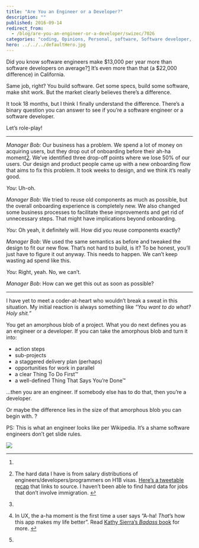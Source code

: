 ```yaml
---
title: "Are You an Engineer or a Developer?"
description: ""
published: 2016-09-14
redirect_from:
  - /blog/are-you-an-engineer-or-a-developer/swizec/7026
categories: "coding, Opinions, Personal, software, Software developer, Software development, Software engineer, Software engineering"
hero: ../../../defaultHero.jpg
---
```


Did you know software engineers make $13,000 per year more than software developers on average?[1](#fn1-23616 "see footnote") It’s even more than that (a $22,000 difference) in California.

Same job, right? You build software. Get some specs, build some software, make shit work. But the market clearly believes there’s a difference.

It took 18 months, but I think I finally understand the difference. There’s a binary question you can answer to see if you’re a software engineer or a software developer.

Let’s role-play!

---

_Manager Bob:_ Our business has a problem. We spend a lot of money on acquiring users, but they drop out of onboarding before their ah-ha moment[2](#fn2-23616 "see footnote"). We’ve identified three drop-off points where we lose 50% of our users. Our design and product people came up with a new onboarding flow that aims to fix this problem. It took weeks to design, and we think it’s really good.

_You_: Uh-oh.

_Manager Bob_: We tried to reuse old components as much as possible, but the overall onboarding experience is completely new. We also changed some business processes to facilitate these improvements and get rid of unnecessary steps. That might have implications beyond onboarding.

_You_: Oh yeah, it definitely will. How did you reuse components exactly?

_Manager Bob_: We used the same semantics as before and tweaked the design to fit our new flow. That’s not hard to build, is it? To be honest, you’ll just have to figure it out anyway. This needs to happen. We can’t keep wasting ad spend like this.

_You_: Right, yeah. No, we can’t.

_Manager Bob_: How can we get this out as soon as possible?

---

I have yet to meet a coder-at-heart who wouldn’t break a sweat in this situation. My initial reaction is always something like _“You want to do what? Holy shit.”_

You get an amorphous blob of a project. What you do next defines you as an engineer or a developer. If you can take the amorphous blob and turn it into:

- action steps
- sub-projects
- a staggered delivery plan (perhaps)
- opportunities for work in parallel
- a clear Thing To Do First™
- a well-defined Thing That Says You’re Done™

…then you are an engineer. If somebody else has to do that, then you’re a developer.

Or maybe the difference lies in the size of that amorphous blob you can begin with. ?

PS: This is what an engineer looks like per Wikipedia. It’s a shame software engineers don’t get slide rules.

![](https://upload.wikimedia.org/wikipedia/commons/thumb/d/d0/Kitty_Joyner_-_Electrical_Engineer_-_GPN-2000-001933.jpg/800px-Kitty_Joyner_-_Electrical_Engineer_-_GPN-2000-001933.jpg)

---

1.

2.  The hard data I have is from salary distributions of engineers/developers/programmers on H1B visas. [Here’s a tweetable recap](https://twitter.com/swizec/status/569946812099862528) that links to source. I haven’t been able to find hard data for jobs that don’t involve immigration. [↩︎](#fnr1-23616 "return to article")

3.

4)  In UX, the a-ha moment is the first time a user says “A-ha! _That_’s how this app makes my life better”. Read [Kathy Sierra’s _Badass_ book](https://www.amazon.com/Badass-Making-Awesome-Kathy-Sierra/dp/1491919019) for more. [↩︎](#fnr2-23616 "return to article")

5)
